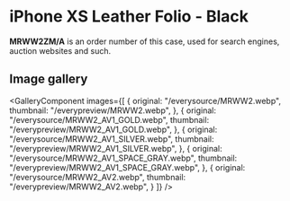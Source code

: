 
# iPhone XS Leather Folio - Black

<Callout type='info' emoji='👉🏻'>**MRWW2ZM/A** is an order number of this case, used for search engines, auction websites and such.</Callout>

## Image gallery

<GalleryComponent
    images={[
      {
        original: "/everysource/MRWW2.webp",
        thumbnail: "/everypreview/MRWW2.webp",
      },
      {
        original: "/everysource/MRWW2_AV1_GOLD.webp",
        thumbnail: "/everypreview/MRWW2_AV1_GOLD.webp",
      },
      {
        original: "/everysource/MRWW2_AV1_SILVER.webp",
        thumbnail: "/everypreview/MRWW2_AV1_SILVER.webp",
      },
      {
        original: "/everysource/MRWW2_AV1_SPACE_GRAY.webp",
        thumbnail: "/everypreview/MRWW2_AV1_SPACE_GRAY.webp",
      },
      {
        original: "/everysource/MRWW2_AV2.webp",
        thumbnail: "/everypreview/MRWW2_AV2.webp",
      }
    ]}
  />

